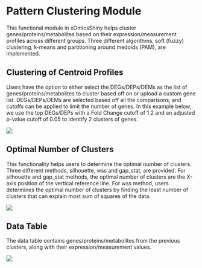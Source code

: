 # Pattern Clustering Module

This functional module in xOmicsShiny helps cluster genes/proteins/metabolites based on their expression/measurement profiles across different groups. Three different algorithms, soft (fuzzy) clustering, k-means and partitioning around medoids (PAM), are implemented.

## Clustering of Centroid Profiles

Users have the option to either select the DEGs/DEPs/DEMs as the list of genes/proteins/metabolites to cluster based off on or upload a custom gene list. DEGs/DEPs/DEMs are selected based off all the comparisons, and cutoffs can be applied to limit the number of genes. In this example below, we use the top DEGs/DEPs with a Fold Change cutoff of 1.2 and an adjusted p-value cutoff of 0.05 to identify 2 clusters of genes.

[![](`r pic_path`f10-1.png)](`r pic_path`f10-1.png)

## Optimal Number of Clusters

This functionality helps users to determine the optimal number of clusters. Three different methods, silhouette, wss and gap_stat, are provided. For silhouette and gap_stat methods, the optimal number of clusters are the X-axis position of the vertical reference line. For wss method, users determines the optimal number of clusters by finding the least number of clusters that can explain most sum of squares of the data.

[![](`r pic_path`f10-2.png)](`r pic_path`f10-2.png)

## Data Table

The data table contains genes/proteins/metabolites from the previous clusters, along with their expression/measurement values.

[![](`r pic_path`f10-3.png)](`r pic_path`f10-3.png)